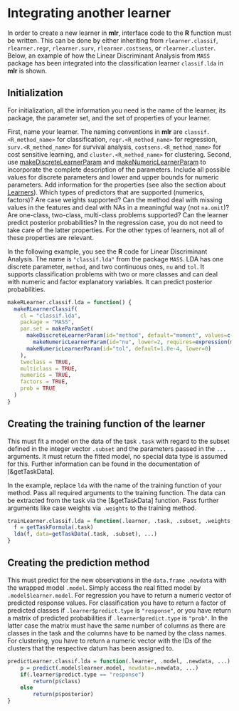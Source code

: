 # Integrating another learner

In order to create a new learner in **mlr**, interface code to the **R** function must be written.
This can be done by either inheriting from ``rlearner.classif``, ``rlearner.regr``, ``rlearner.surv``, ``rlearner.costsens``, or ``rlearner.cluster``.
Below, an example of how the Linear Discriminant Analysis from ``MASS`` package has been integrated into the classification learner ``classif.lda`` in **mlr** is shown.

## Initialization

For initialization, all the information you need is the name of the learner, its package, the parameter set, and the set of properties of your learner.

First, name your learner. The naming conventions in **mlr** are ``classif.<R_method_name>`` for classification, ``regr.<R_method_name>`` for regression, ``surv.<R_method_name>`` for survival analysis, ``costsens.<R_method_name>`` for cost sensitive learning, and ``cluster.<R_method_name>`` for clustering.
Second, use [makeDiscreteLearnerParam](&LearnerParam) and [makeNumericLearnerParam](&LearnerParam) to incorporate the complete description of the parameters.
Include all possible values for discrete parameters and lower and upper bounds for numeric parameters.
Add information for the properties (see also the section about [Learners](learner.md)).
Which types of predictors that are supported (numerics, factors)?
Are case weights supported? Can the method deal with missing values in the features and deal with NAs in a meaningful way (not ``na.omit``)?
Are one-class, two-class, multi-class problems supported?
Can the learner predict posterior probabilities?
In the regression case, you do not need to take care of the latter properties.
For the other types of learners, not all of these properties are relevant.

In the following example, you see the **R** code for Linear Discriminant Analysis.
The name is ``"classif.lda"`` from the package ``MASS``. LDA has one discrete parameter, ``method``, and two continuous ones, ``nu`` and ``tol``.
It supports classification problems with two or more classes and can deal with numeric and factor explanatory variables.
It can predict posterior probabilities.

```r
makeRLearner.classif.lda = function() {
  makeRLearnerClassif(
    cl = "classif.lda",
    package = "MASS",
    par.set = makeParamSet(
  	  makeDiscreteLearnerParam(id="method", default="moment", values=c("moment", "mle", "mve", "t")),
  		makeNumericLearnerParam(id="nu", lower=2, requires=expression(method=="t")),
      makeNumericLearnerParam(id="tol", default=1.0e-4, lower=0)
    ),
    twoclass = TRUE,
    multiclass = TRUE,
    numerics = TRUE,
    factors = TRUE,
    prob = TRUE
  )
}
```

## Creating the training function of the learner

This must fit a model on the data of the task ``.task`` with regard to the subset defined in the integer vector ``.subset`` and the parameters passed in the ``...`` arguments.
It must return the fitted model, no special data type is assumed for this.
Further information can be found in the documentation of [&getTaskData].

In the example, replace ``lda`` with the name of the training function of your method.
Pass all required arguments to the training function.
The data can be extracted from the task via the [&getTaskData] function.
Pass further arguments like case weights via ``.weights`` to the training method.
```r
trainLearner.classif.lda = function(.learner, .task, .subset, .weights,  ...) {
  f = getTaskFormula(.task)
  lda(f, data=getTaskData(.task, .subset), ...)
}
```

## Creating the prediction method

This must predict for the new observations in the `data.frame` ``.newdata`` with the wrapped model ``.model``.
Simply access the real fitted model by ``.model$learner.model``.
For regression you have to return a numeric vector of predicted response values.
For classification you have to return a factor of predicted classes if ``.learner$predict.type`` is ``"response"``, or you have return a matrix of predicted probabilities if
``.learner$predict.type`` is ``"prob"``.
In the latter case the matrix must have the same number of columns as there are classes in the task and the columns have to be named by the class names.
For clustering, you have to return a numeric vector with the IDs of the clusters that the respective datum has been assigned to.

```r
predictLearner.classif.lda = function(.learner, .model, .newdata, ...) {
	p = predict(.model$learner.model, newdata=.newdata, ...)
	if(.learner$predict.type == "response")
		return(p$class)
	else
		return(p$posterior)
}
```
